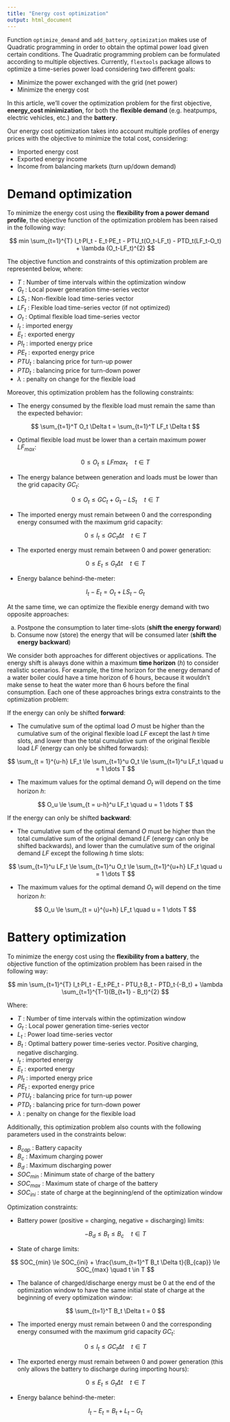 ```yaml
---
title: "Energy cost optimization"
output: html_document
---
```


Function `optimize_demand` and `add_battery_optimization` makes use of Quadratic programming in order to obtain the optimal power load given certain conditions. The Quadratic programming problem can be formulated according to multiple objectives. Currently, `flextools` package allows to optimize a time-series power load considering two different goals:

* Minimize the power exchanged with the grid (net power)
* Minimize the energy cost

In this article, we'll cover the optimization problem for the first objective, **energy_cost minimization**, for both the **flexible demand** (e.g. heatpumps, electric vehicles, etc.) and the **battery**.

Our energy cost optimization takes into account multiple profiles of energy prices with the objective to minimize the total cost, considering:

* Imported energy cost
* Exported energy income
* Income from balancing markets (turn up/down demand)


# Demand optimization

To minimize the energy cost using the **flexibility from a power demand profile**, the objective function of the optimization problem has been raised in the following way:

$$
min \sum_{t=1}^{T} I_t·PI_t - E_t·PE_t - PTU_t(O_t-LF_t)  - PTD_t(LF_t-O_t) + \lambda (O_t-LF_t)^{2}
$$
  
The objective function and constraints of this optimization problem are represented below, where:

- $T$ : Number of time intervals within the optimization window
- $G_t$ : Local power generation time-series vector
- $LS_t$ : Non-flexible load time-series vector
- $LF_t$ : Flexible load time-series vector (if not optimized)
- $O_t$ : Optimal flexible load time-series vector
- $I_t$ : imported energy
- $E_t$ : exported energy
- $PI_t$ : imported energy price
- $PE_t$ : exported energy price
- $PTU_t$ : balancing price for turn-up power
- $PTD_t$ : balancing price for turn-down power
- $\lambda$ : penalty on change for the flexible load


Moreover, this optimization problem has the following constraints:
  
* The energy consumed by the flexible load must remain the same than the expected behavior:

$$
\sum_{t=1}^T O_t \Delta t = \sum_{t=1}^T LF_t \Delta t
$$

* Optimal flexible load must be lower than a certain maximum power $LF_{max}$:

$$
0 \le O_t \le LFmax_t \quad t \in T
$$

* The energy balance between generation and loads must be lower than the grid capacity $GC_t$:

$$
0 \le O_t \le GC_t + G_t - LS_t \quad t \in T
$$

* The imported energy must remain between 0 and the corresponding energy consumed with the maximum grid capacity:

$$
0 \le I_t \le GC_t \Delta t \quad t \in T
$$

* The exported energy must remain between 0 and power generation:

$$
0 \le E_t \le G_t \Delta t \quad t \in T
$$

* Energy balance behind-the-meter:

$$
I_t - E_t = O_t + LS_t - G_t
$$


At the same time, we can optimize the flexible energy demand with two opposite approaches:

a. Postpone the consumption to later time-slots (**shift the energy forward**)
b. Consume now (store) the energy that will be consumed later (**shift the energy backward**)

We consider both approaches for different objectives or applications. The energy shift is always done within a maximum **time horizon** ($h$) to consider realistic scenarios. For example, the time horizon for the energy demand of a water boiler could have a time horizon of 6 hours, because it wouldn't make sense to heat the water more than 6 hours before the final consumption. Each one of these approaches brings extra constraints to the optimization problem:

If the energy can only be shifted **forward**:

* The cumulative sum of the optimal load $O$ must be higher than the cumulative sum of the original flexible load $LF$ except the last $h$ time slots, and lower than the total cumulative sum of the original flexible load $LF$ (energy can only be shifted forwards):
    
$$
\sum_{t = 1}^{u-h} LF_t \le \sum_{t=1}^u O_t \le \sum_{t=1}^u LF_t \quad u = 1 \dots T
$$

* The maximum values for the optimal demand $O_t$ will depend on the time horizon $h$:

$$
O_u \le \sum_{t = u-h}^u LF_t \quad u = 1 \dots T
$$


If the energy can only be shifted **backward**:

* The cumulative sum of the optimal demand $O$ must be higher than the total cumulative sum of the original demand $LF$ (energy can only be shifted backwards), and lower than the cumulative sum of the original demand $LF$ except the following $h$ time slots:
    
$$
\sum_{t=1}^u LF_t \le \sum_{t=1}^u O_t \le \sum_{t=1}^{u+h} LF_t \quad u = 1 \dots T
$$

* The maximum values for the optimal demand $O_t$ will depend on the time horizon $h$:

$$
O_u \le \sum_{t = u}^{u+h} LF_t \quad u = 1 \dots T
$$

# Battery optimization

To minimize the energy cost using the **flexibility from a battery**, the objective function of the optimization problem has been raised in the following way:

$$
min \sum_{t=1}^{T} I_t·PI_t - E_t·PE_t - PTU_t·B_t  - PTD_t·(-B_t) + \lambda \sum_{t=1}^{T-1}(B_{t+1} - B_t)^{2}
$$


Where:

- $T$ : Number of time intervals within the optimization window
- $G_t$ : Local power generation time-series vector
- $L_t$ : Power load time-series vector
- $B_t$ : Optimal battery power time-series vector. Positive charging, negative discharging.
- $I_t$ : imported energy
- $E_t$ : exported energy
- $PI_t$ : imported energy price
- $PE_t$ : exported energy price
- $PTU_t$ : balancing price for turn-up power
- $PTD_t$ : balancing price for turn-down power
- $\lambda$ : penalty on change for the flexible load

Additionally, this optimization problem also counts with the following parameters used in the constraints below:

- $B_{cap}$ : Battery capacity
- $B_c$ : Maximum charging power
- $B_d$ : Maximum discharging power
- $SOC_{min}$ : Minimum state of charge of the battery
- $SOC_{max}$ : Maximum state of charge of the battery
- $SOC_{ini}$ : state of charge at the beginning/end of the optimization window
  

Optimization constraints:
  
* Battery power (positive = charging, negative = discharging) limits:

$$
-B_d \le B_t \le B_c \quad t \in T
$$

* State of charge limits:

$$
SOC_{min} \le SOC_{ini} + \frac{\sum_{t=1}^T B_t \Delta t}{B_{cap}} \le SOC_{max} \quad t \in T
$$

* The balance of charged/discharge energy must be 0 at the end of the optimization window to have the same initial state of charge at the beginning of every optimization window:

$$
\sum_{t=1}^T B_t \Delta t = 0
$$

* The imported energy must remain between 0 and the corresponding energy consumed with the maximum grid capacity $GC_t$:

$$
0 \le I_t \le GC_t \Delta t \quad t \in T
$$

* The exported energy must remain between 0 and power generation (this only allows the battery to discharge during importing hours):

$$
0 \le E_t \le G_t \Delta t \quad t \in T
$$

* Energy balance behind-the-meter:

$$
I_t - E_t = B_t + L_t - G_t
$$






